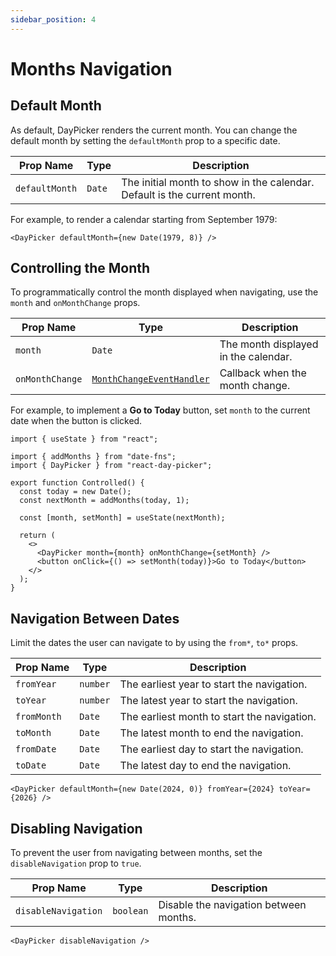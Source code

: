```yaml
---
sidebar_position: 4
---
```


# Months Navigation

## Default Month

As default, DayPicker renders the current month. You can change the default month by setting the `defaultMonth` prop to a specific date.

| Prop Name      | Type   | Description                                                              |
| -------------- | ------ | ------------------------------------------------------------------------ |
| `defaultMonth` | `Date` | The initial month to show in the calendar. Default is the current month. |

For example, to render a calendar starting from September 1979:

```tsx caption="render:DefaultMonth"
<DayPicker defaultMonth={new Date(1979, 8)} />
```

## Controlling the Month

To programmatically control the month displayed when navigating, use the `month` and `onMonthChange` props.

| Prop Name       | Type                                                                       | Description                          |
| --------------- | -------------------------------------------------------------------------- | ------------------------------------ |
| `month`         | `Date`                                                                     | The month displayed in the calendar. |
| `onMonthChange` | [`MonthChangeEventHandler`](/api/type-aliases/MonthChangeEventHandler.mdx) | Callback when the month change.      |

For example, to implement a <strong>Go to Today</strong> button, set `month` to the current date when the button is clicked.

```tsx caption="render:Controlled"
import { useState } from "react";

import { addMonths } from "date-fns";
import { DayPicker } from "react-day-picker";

export function Controlled() {
  const today = new Date();
  const nextMonth = addMonths(today, 1);

  const [month, setMonth] = useState(nextMonth);

  return (
    <>
      <DayPicker month={month} onMonthChange={setMonth} />
      <button onClick={() => setMonth(today)}>Go to Today</button>
    </>
  );
}
```

## Navigation Between Dates

Limit the dates the user can navigate to by using the `from*`, `to*` props.

| Prop Name   | Type     | Description                                 |
| ----------- | -------- | ------------------------------------------- |
| `fromYear`  | `number` | The earliest year to start the navigation.  |
| `toYear`    | `number` | The latest year to start the navigation.    |
| `fromMonth` | `Date`   | The earliest month to start the navigation. |
| `toMonth`   | `Date`   | The latest month to end the navigation.     |
| `fromDate`  | `Date`   | The earliest day to start the navigation.   |
| `toDate`    | `Date`   | The latest day to end the navigation.       |

```tsx caption="render:FromToYear"
<DayPicker defaultMonth={new Date(2024, 0)} fromYear={2024} toYear={2026} />
```

## Disabling Navigation

To prevent the user from navigating between months, set the `disableNavigation` prop to `true`.

| Prop Name           | Type      | Description                            |
| ------------------- | --------- | -------------------------------------- |
| `disableNavigation` | `boolean` | Disable the navigation between months. |

```tsx caption="render:DisableNavigation"
<DayPicker disableNavigation />
```
